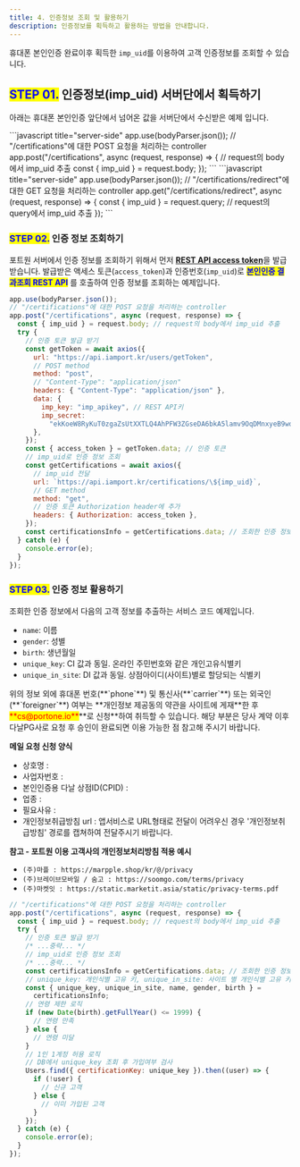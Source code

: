 ```yaml
---
title: 4. 인증정보 조회 및 활용하기
description: 인증정보를 획득하고 활용하는 방법을 안내합니다.
---
```



휴대폰 본인인증 완료이후 획득한 `imp_uid`를 이용하여 고객 인증정보를 조회할 수 있습니다.

## <mark style="color:blue;">**STEP 01.**</mark> 인증정보(imp_uid) 서버단에서 획득하기

아래는 휴대폰 본인인증 앞단에서 넘어온 값을 서버단에서 수신받은 예제 입니다.

<Tabs>
<Tab title="Node.js(팝업방식)">
```javascript title="server-side"
app.use(bodyParser.json());
// "/certifications"에 대한 POST 요청을 처리하는 controller
app.post("/certifications", async (request, response) => {
  // request의 body에서 imp_uid 추출
  const { imp_uid } = request.body;
});
```

</Tab>

<Tab title="Node.js(리디렉션 방식)">
```javascript title="server-side"
app.use(bodyParser.json());
// "/certifications/redirect"에 대한 GET 요청을 처리하는 controller
app.get("/certifications/redirect", async (request, response) => {
  const { imp_uid } = request.query; // request의 query에서 imp_uid 추출
});
```

</Tab>
</Tabs>

### <mark style="color:blue;">**STEP 02.**</mark> 인증 정보 조회하기

포트원 서버에서 인증 정보를 조회하기 위해서 먼저 [**REST API access token**](../../api/rest-api-access-token)을 발급받습니다. 발급받은 액세스 토큰(`access_token`)과 인증번호(`imp_uid`)로 <mark style="color:blue;">**본인인증 결과조회 REST API**</mark> 를 호출하여 인증 정보를 조회하는 예제입니다.

```javascript title="server-side"
app.use(bodyParser.json());
// "/certifications"에 대한 POST 요청을 처리하는 controller
app.post("/certifications", async (request, response) => {
  const { imp_uid } = request.body; // request의 body에서 imp_uid 추출
  try {
    // 인증 토큰 발급 받기
    const getToken = await axios({
      url: "https://api.iamport.kr/users/getToken",
      // POST method
      method: "post",
      // "Content-Type": "application/json"
      headers: { "Content-Type": "application/json" },
      data: {
        imp_key: "imp_apikey", // REST API키
        imp_secret:
          "ekKoeW8RyKuT0zgaZsUtXXTLQ4AhPFW3ZGseDA6bkA5lamv9OqDMnxyeB9wqOsuO9W3Mx9YSJ4dTqJ3f", // REST API Secret
      },
    });
    const { access_token } = getToken.data; // 인증 토큰
    // imp_uid로 인증 정보 조회
    const getCertifications = await axios({
      // imp_uid 전달
      url: `https://api.iamport.kr/certifications/\${imp_uid}`,
      // GET method
      method: "get",
      // 인증 토큰 Authorization header에 추가
      headers: { Authorization: access_token },
    });
    const certificationsInfo = getCertifications.data; // 조회한 인증 정보
  } catch (e) {
    console.error(e);
  }
});
```

### <mark style="color:blue;">**STEP 03.**</mark> 인증 정보 활용하기

조회한 인증 정보에서 다음의 고객 정보를 추출하는 서비스 코드 예제입니다.

- `name`: 이름
- `gender`: 성별
- `birth`: 생년월일
- `unique_key`: CI 값과 동일. 온라인 주민번호와 같은 개인고유식별키
- `unique_in_site`: DI 값과 동일. 상점아이디(사이트)별로 할당되는 식별키

<Hint style="info">
위의 정보 외에 휴대폰 번호(**`phone`**) 및 통신사(**`carrier`**) 또는 외국인(**`foreigner`**) 여부는 **개인정보 제공동의 약관을 사이트에 게재**한 후 <mark style="color:red;">**cs@portone.io**</mark>**로 신청**하여 취득할 수 있습니다. 해당 부분은 당사 계약 이후 다날PG사로 요청 후 승인이 완료되면 이용 가능한 점 참고해 주시기 바랍니다.

**메일 요청 신청 양식**

- 상호명 :
- 사업자번호 :
- 본인인증용 다날 상점ID(CPID) :
- 업종 :
- 필요사유 :
- 개인정보취급방침 url : 앱서비스로 URL형태로 전달이 어려우신 경우 '개인정보취급방침' 경로를 캡쳐하여 전달주시기 바랍니다.

**참고 - 포트원 이용 고객사의 개인정보처리방침 적용 예시**

- `(주)마플 : https://marpple.shop/kr/@/privacy`
- `(주)브레이브모바일 / 숨고 : https://soomgo.com/terms/privacy`
- `(주)마켓잇 : https://static.marketit.asia/static/privacy-terms.pdf`

</Hint>

```javascript title="Node.js"
// "/certifications"에 대한 POST 요청을 처리하는 controller
app.post("/certifications", async (request, response) => {
  const { imp_uid } = request.body; // request의 body에서 imp_uid 추출
  try {
    // 인증 토큰 발급 받기
    /* ...중략... */
    // imp_uid로 인증 정보 조회
    /* ...중략... */
    const certificationsInfo = getCertifications.data; // 조회한 인증 정보
    // unique_key: 개인식별 고유 키, unique_in_site: 사이트 별 개인식별 고유 키
    const { unique_key, unique_in_site, name, gender, birth } =
      certificationsInfo;
    // 연령 제한 로직
    if (new Date(birth).getFullYear() <= 1999) {
      // 연령 만족
    } else {
      // 연령 미달
    }
    // 1인 1계정 허용 로직
    // DB에서 unique_key 조회 후 가입여부 검사
    Users.find({ certificationKey: unique_key }).then((user) => {
      if (!user) {
        // 신규 고객
      } else {
        // 이미 가입된 고객
      }
    });
  } catch (e) {
    console.error(e);
  }
});
```
